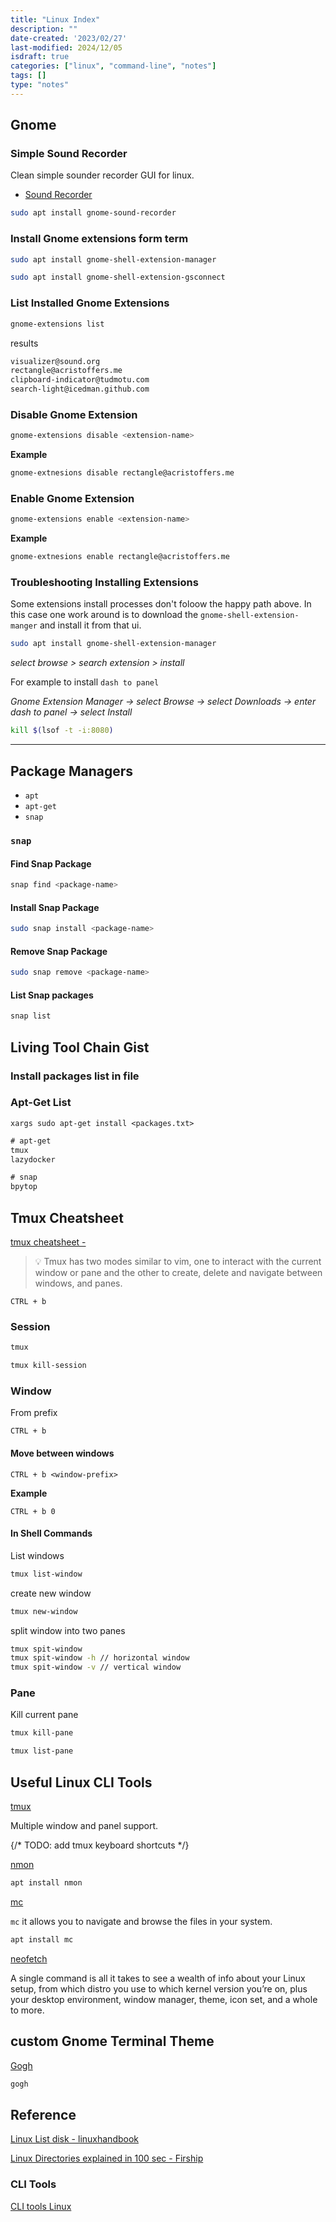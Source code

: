 ```yaml
---
title: "Linux Index"
description: ""
date-created: '2023/02/27'
last-modified: 2024/12/05
isdraft: true
categories: ["linux", "command-line", "notes"]
tags: []
type: "notes"
---
```


## Gnome 

### Simple Sound Recorder 

Clean simple sounder recorder GUI for linux.

- [Sound Recorder](https://wiki.gnome.org/Apps/SoundRecorder)

```sh 
sudo apt install gnome-sound-recorder
```

### Install Gnome extensions form term

```sh 
sudo apt install gnome-shell-extension-manager

```

```sh 
sudo apt install gnome-shell-extension-gsconnect
```

### List Installed Gnome Extensions 

```sh
gnome-extensions list  
```
results 
```sh
visualizer@sound.org
rectangle@acristoffers.me
clipboard-indicator@tudmotu.com
search-light@icedman.github.com

```

### Disable Gnome Extension 

```sh
gnome-extensions disable <extension-name>
```

**Example** 

```sh
gnome-extnesions disable rectangle@acristoffers.me 
```

### Enable Gnome Extension 

```sh
gnome-extensions enable <extension-name>
```

**Example** 

```sh
gnome-extnesions enable rectangle@acristoffers.me 
```



### Troubleshooting Installing Extensions

Some extensions install processes don't foloow the happy path above. In this case one work around is to download the `gnome-shell-extension-manger` and install it from that ui. 

```sh
sudo apt install gnome-shell-extension-manager 
```

*select browse > search extension > install*

For example to install `dash to panel`

*Gnome Extension Manager -> select Browse -> select Downloads -> enter dash to panel -> select Install*

```sh
kill $(lsof -t -i:8080)
```

----------------------

## Package Managers 

- `apt` 
- `apt-get` 
- `snap`

### `snap`

#### Find Snap Package 

```sh
snap find <package-name>
```

#### Install Snap Package 

```sh
sudo snap install <package-name>
```

#### Remove Snap Package

```sh
sudo snap remove <package-name>
```

#### List Snap packages

```sh
snap list
```

## Living Tool Chain Gist 

### Install packages list in file

### Apt-Get List 

```
xargs sudo apt-get install <packages.txt>
```

```txt:title=apt-get-package.txt 
# apt-get
tmux
lazydocker


```

```txt:title=snap-packages.txt
# snap
bpytop
```
## Tmux Cheatsheet 

[tmux cheatsheet -](https://tmuxcheatsheet.com/)

> 💡 Tmux has two modes similar to vim, one to interact with the current window or pane and the other to create, delete and navigate between windows, and panes.

`CTRL + b` 

### Session

```sh
tmux 
```

```sh
tmux kill-session
```

### Window 

From prefix 

`CTRL + b` 

#### Move between windows 

```
CTRL + b <window-prefix>
``` 

**Example**

```
CTRL + b 0
```



#### In Shell Commands

List windows 

```sh
tmux list-window
```

create new window

```sh
tmux new-window
```

split window into two panes 

```sh 
tmux spit-window
tmux spit-window -h // horizontal window
tmux spit-window -v // vertical window
```


### Pane

Kill current pane 

```sh
tmux kill-pane
```

```sh
tmux list-pane
```

## Useful Linux CLI Tools

[tmux](https://github.com/tmux/tmux/wiki/Getting-Started)

Multiple window and panel support.

{/* TODO: add tmux keyboard shortcuts */}

[nmon]()

```sh 
apt install nmon
```

[mc]()

`mc` it allows you to navigate and browse the files in your system. 

```sh
apt install mc
```

[neofetch]()

A single command is all it takes to see a wealth of info about your Linux setup, from which distro you use to which kernel version you’re on, plus your desktop environment, window manager, theme, icon set, and a whole to more. 

## custom Gnome Terminal Theme 

[Gogh](https://github.com/Gogh-Co/Gogh)

```sh 
gogh
```



## Reference 

[Linux List disk - linuxhandbook](https://linuxhandbook.com/linux-list-disks/)

[Linux Directories explained in 100 sec - Firship](https://youtu.be/42iQKuQodW4)

### CLI Tools 

[CLI tools Linux](https://www.omgubuntu.co.uk/2021/11/best-command-line-tools-ubuntu-linux)